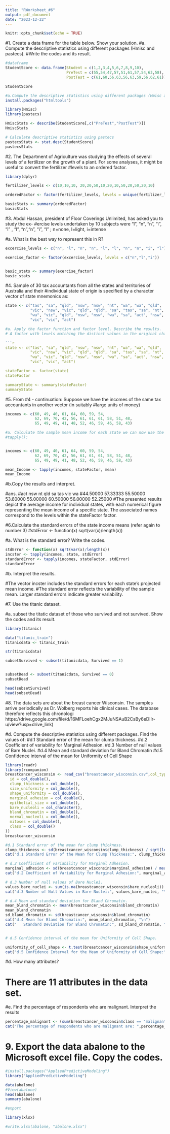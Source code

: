 ```yaml
---
title: "RWorksheet_#6"
output: pdf_document
date: "2023-12-22"
---
```


```r
knitr::opts_chunk$set(echo = TRUE)
```

#1. Create a data frame for the table below. Show your solution.
#a. Compute the descriptive statistics using different packages (Hmisc and pastecs).
#Write the codes and its result.

```r
#dataframe
StudentScore <- data.frame(Student = c(1,2,3,4,5,6,7,8,9,10),
                           PreTest = c(55,54,47,57,51,61,57,54,63,58),
                           PostTest = c(61,60,56,63,56,63,59,56,62,61))

StudentScore

#a.Compute the descriptive statistics using different packages (Hmisc and pastecs).
install.packages("htmltools")

library(Hmisc)
library(pastecs)

HmiscStats <- describe(StudentScore[,c("PreTest","PostTest")])
HmiscStats

# Calculate descriptive statistics using pastecs
pastecsStats <- stat.desc(StudentScore)
pastecsStats

```

#2. The Department of Agriculture was studying the effects of several levels of a fertilizer on the growth of a plant. For some analyses, it might be useful to convert the fertilizer
#levels to an ordered factor.

```r

library(dplyr)

fertilizer_levels <- c(10,10,10, 20,20,50,10,20,10,50,20,50,20,10)

orderedFactor <- factor(fertilizer_levels, levels = unique(fertilizer_levels))

basicStats <- summary(orderedFactor)
basicStats

```

#3. Abdul Hassan, president of Floor Coverings Unlimited, has asked you to study the ex-
#ercise levels undertaken by 10 subjects were “l”, “n”, “n”, “i”, “l” , “l”, “n”,“n”, “i”, “l” ; n=none, l=light, i=intense

#a. What is the best way to represent this in R?

```r

excercise_levels <- c("n", "l", "n", "n", "l", "l", "n", "n", "i", "l")

exercise_factor <- factor(excercise_levels, levels = c("n","l","i"))


basic_stats <- summary(exercise_factor)
basic_stats
```

#4. Sample of 30 tax accountants from all the states and territories of Australia and their
#individual state of origin is specified by a character vector of state mnemonics as:

```r

state <- c("tas", "sa", "qld", "nsw", "nsw", "nt", "wa", "wa", "qld",
           "vic", "nsw", "vic", "qld", "qld", "sa", "tas", "sa", "nt",
           "wa", "vic", "qld", "nsw", "nsw", "wa", "sa", "act", "nsw",
           "vic", "vic", "act")

#a. Apply the factor function and factor level. Describe the results.
# A factor with levels matching the distinct values in the original character vector will be the outcome. Each level corresponds to a distinct state or region and is arranged alphabetically.

```r
state <- c("tas", "sa", "qld", "nsw", "nsw", "nt", "wa", "wa", "qld",
           "vic", "nsw", "vic", "qld", "qld", "sa", "tas", "sa", "nt",
           "wa", "vic", "qld", "nsw", "nsw", "wa", "sa", "act", "nsw",
           "vic", "vic", "act")

stateFactor <- factor(state)
stateFactor

summaryState <- summary(stateFactor)
summaryState

```

#5. From #4 - continuation: Suppose we have the incomes of the same tax accountants in another vector (in suitably
#large units of money)

```r

incomes <- c(60, 49, 40, 61, 64, 60, 59, 54,
             62, 69, 70, 42, 56, 61, 61, 61, 58, 51, 48,
             65, 49, 49, 41, 48, 52, 46, 59, 46, 58, 43)

#a. Calculate the sample mean income for each state we can now use the special function
#tapply():


incomes <- c(60, 49, 40, 61, 64, 60, 59, 54,
             62, 69, 70, 42, 56, 61, 61, 61, 58, 51, 48,
             65, 49, 49, 41, 48, 52, 46, 59, 46, 58, 43)

mean_Income <- tapply(incomes, stateFactor, mean)
mean_Income

```

#b.Copy the results and interpret.

#ans.
#act      nsw       nt      qld       sa      tas      vic       wa 
#44.50000 57.33333 55.50000 53.60000 55.00000 60.50000 56.00000 52.25000 
#The presented results depict the average income for individual states, with each numerical figure representing the mean income of a specific state. The associated names correspond to the levels within the stateFactor factor.

#6.Calculate the standard errors of the state income means (refer again to number 3)
#stdError <- function(x) sqrt(var(x)/length(x))

#a. What is the standard error? Write the codes.

```r

stdError <- function(x) sqrt(var(x)/length(x))
incster <- tapply(incomes, state, stdError)
standardError <- tapply(incomes, stateFactor, stdError)
standardError

```
#b. Interpret the results.

#The vector incster includes the standard errors for each state's projected mean income.
#The standard error reflects the variability of the sample mean. Larger standard errors indicate greater variability.

#7. Use the titanic dataset.

#a. subset the titatic dataset of those who survived and not survived. Show the codes and its result.

```r

library(titanic)

data("titanic_train")
titanicdata <- titanic_train

str(titanicdata)

subsetSurvived <- subset(titanicdata, Survived == 1)


subsetDead <- subset(titanicdata, Survived == 0)
subsetDead

head(subsetSurvived)
head(subsetDead)

```
#8. The data sets are about the breast cancer Wisconsin. The samples arrive periodically as Dr. Wolberg reports his clinical cases. The database therefore reflects this chronologi https://drive.google.com/file/d/16MFLoehCgx2MJuNSAuB2CsBy6eDIIr-u/view?usp=drive_link)

#d. Compute the descriptive statistics using different packages. Find the values of:
#d.1 Standard error of the mean for clump thickness.
#d.2 Coefficient of variability for Marginal Adhesion.
#d.3 Number of null values of Bare Nuclei.
#d.4 Mean and standard deviation for Bland Chromatin
#d.5 Confidence interval of the mean for Uniformity of Cell Shape

```r

library(readr)
library(rcompanion)
breastcancer_wisconsin <- read_csv("breastcancer_wisconsin.csv",col_types = cols(
  id = col_double(),
  clump_thickness = col_double(),
  size_uniformity = col_double(),
  shape_uniformity = col_double(),
  marginal_adhesion = col_double(),
  epithelial_size = col_double(),
  bare_nucleoli = col_character(),
  bland_chromatin = col_double(),
  normal_nucleoli = col_double(),
  mitoses = col_double(),
  class = col_double()
))
breastcancer_wisconsin

#d.1 Standard error of the mean for clump thickness.
clump_thickness <- sd(breastcancer_wisconsin$clump_thickness) / sqrt(length(breastcancer_wisconsin$clump_thickness))
cat("d.1 Standard Error of the Mean for Clump Thickness:", clump_thickness, "\n")

# d.2 Coefficient of variability for Marginal Adhesion.
marginal_adhesion <- sd(breastcancer_wisconsin$marginal_adhesion) / mean(breastcancer_wisconsin$marginal_adhesion) * 100
cat("d.2 Coefficient of Variability for Marginal Adhesion:", marginal_adhesion, "%\n")

# d.3 Number of null values of Bare Nuclei.
values_bare_nuclei <- sum(is.na(breastcancer_wisconsin$bare_nucleoli))
cat("d.3 Number of Null Values in Bare Nuclei:", values_bare_nuclei, "\n")

# d.4 Mean and standard deviation for Bland Chromatin.
mean_bland_chromatin <- mean(breastcancer_wisconsin$bland_chromatin)
mean_bland_chromatin
sd_bland_chromatin <- sd(breastcancer_wisconsin$bland_chromatin)
cat("d.4 Mean for Bland Chromatin:", mean_bland_chromatin, "\n")
cat("   Standard Deviation for Bland Chromatin:", sd_bland_chromatin, "\n")


# d.5 Confidence interval of the mean for Uniformity of Cell Shape.

uniformity_of_cell_shape <- t.test(breastcancer_wisconsin$shape_uniformity, conf.level = 0.95)$conf.int
cat("d.5 Confidence Interval for the Mean of Uniformity of Cell Shape:", uniformity_of_cell_shape, "\n")

```
#d. How many attributes?

# There are 11 attributes in the data set.

#e. Find the percentage of respondents who are malignant. Interpret the results

```r

percentage_malignant <- (sum(breastcancer_wisconsin$class == "malignant")/ nrow(breastcancer_wisconsin)) * 100
cat("The percentage of respondents who are malignant are: ",percentage_malignant,"%")
```
# 9. Export the data abalone to the Microsoft excel file. Copy the codes.

```r

#install.packages("AppliedPredictiveModeling")
library("AppliedPredictiveModeling")

data(abalone)
#View(abalone)
head(abalone)
summary(abalone)

#export

library(xlsx)

#write.xlsx(abalone, "abalone.xlsx")

```